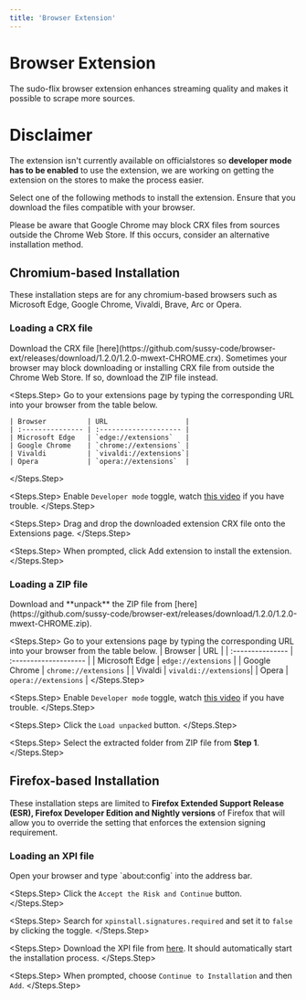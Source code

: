 ```yaml
---
title: 'Browser Extension'
---
```


# Browser Extension

The sudo-flix browser extension enhances streaming quality and makes it possible to scrape more sources.

# Disclaimer
The extension isn't currently available on officialstores so **developer mode has to be enabled** to use the extension, we are working on getting the extension on the stores to make the process easier.

Select one of the following methods to install the extension. Ensure that you download the files compatible with your browser. 

<Tip>Please be aware that Google Chrome may block CRX files from sources outside the Chrome Web Store. If this occurs, consider an alternative installation method.</Tip>

## Chromium-based Installation

These installation steps are for any chromium-based browsers such as Microsoft Edge, Google Chrome, Vivaldi, Brave, Arc or Opera.

### Loading a CRX file

<Steps>
  <Steps.Step>
    Download the CRX file [here](https://github.com/sussy-code/browser-ext/releases/download/1.2.0/1.2.0-mwext-CHROME.crx).
    <Warning>
      Sometimes your browser may block downloading or installing CRX file from outside the Chrome Web Store. If so, download the ZIP file instead.
    </Warning>
  </Steps.Step>

  <Steps.Step>
    Go to your extensions page by typing the corresponding URL into your browser from the table below.
    
    | Browser          | URL                   |
    | :--------------- | :-------------------- |
    | Microsoft Edge   | `edge://extensions`   |
    | Google Chrome    | `chrome://extensions` |
    | Vivaldi          | `vivaldi://extensions`|
    | Opera            | `opera://extensions`  |
  </Steps.Step>

  <Steps.Step>
    Enable `Developer mode` toggle, watch [this video](https://www.youtube.com/watch?v=sZeUZjhOfgM&t=65s) if you have trouble.
  </Steps.Step>

  <Steps.Step>
    Drag and drop the downloaded extension CRX file onto the Extensions page.
  </Steps.Step>

  <Steps.Step>
    When prompted, click Add extension to install the extension.
  </Steps.Step>
</Steps>

### Loading a ZIP file

<Steps>
  <Steps.Step>
    Download and **unpack** the ZIP file from [here](https://github.com/sussy-code/browser-ext/releases/download/1.2.0/1.2.0-mwext-CHROME.zip).
  </Steps.Step>

  <Steps.Step>
    Go to your extensions page by typing the corresponding URL into your browser from the table below.
    | Browser          | URL                   |
    | :--------------- | :-------------------- |
    | Microsoft Edge   | `edge://extensions`   |
    | Google Chrome    | `chrome://extensions` |
    | Vivaldi          | `vivaldi://extensions`|
    | Opera            | `opera://extensions`  |
  </Steps.Step>

  <Steps.Step>
    Enable `Developer mode` toggle, watch [this video](https://www.youtube.com/watch?v=sZeUZjhOfgM&t=65s) if you have trouble.
  </Steps.Step>

  <Steps.Step>
    Click the `Load unpacked` button.
  </Steps.Step>

  <Steps.Step>
    Select the extracted folder from ZIP file from **Step 1**.
  </Steps.Step>
</Steps>

## Firefox-based Installation

These installation steps are limited to **Firefox Extended Support Release (ESR), Firefox Developer Edition and Nightly versions** of Firefox
that will allow you to override the setting that enforces the extension signing requirement.

### Loading an XPI file

<Steps>
  <Steps.Step>
    Open your browser and type `about:config` into the address bar.
  </Steps.Step>

  <Steps.Step>
    Click the `Accept the Risk and Continue` button.
  </Steps.Step>

  <Steps.Step>
    Search for `xpinstall.signatures.required` and set it to `false` by clicking the toggle.
  </Steps.Step>

  <Steps.Step>
    Download the XPI file from [here](https://github.com/sussy-code/browser-ext/releases/download/1.2.0/1.2.0-mwext-FIREFOX.xpi). It should automatically start the installation process.
  </Steps.Step>

  <Steps.Step>
    When prompted, choose `Continue to Installation` and then `Add`.
  </Steps.Step>
</Steps>
